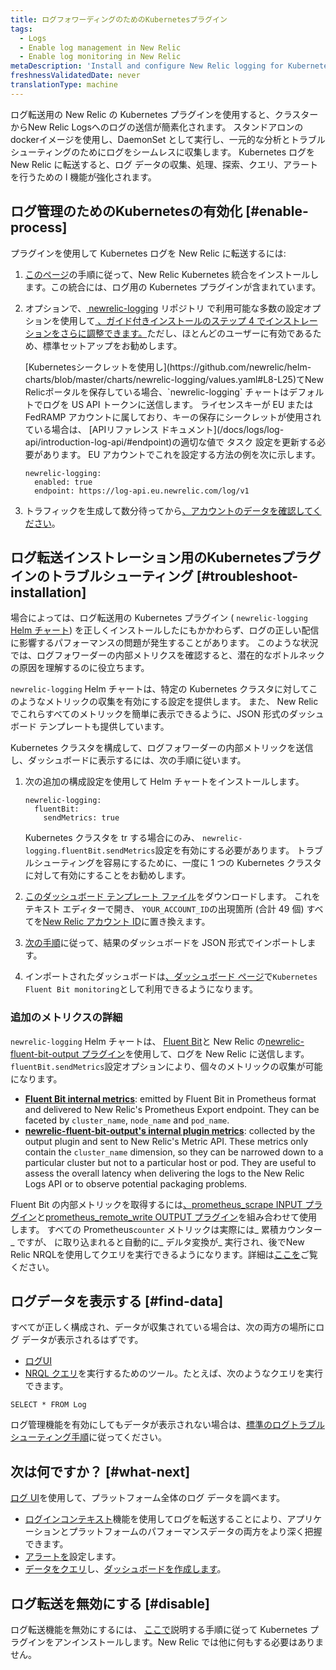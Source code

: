 ```yaml
---
title: ログフォワーディングのためのKubernetesプラグイン
tags:
  - Logs
  - Enable log management in New Relic
  - Enable log monitoring in New Relic
metaDescription: 'Install and configure New Relic logging for Kubernetes, so you can use enhanced log management capabilities.'
freshnessValidatedDate: never
translationType: machine
---
```


ログ転送用の New Relic の Kubernetes プラグインを使用すると、クラスターからNew Relic Logsへのログの送信が簡素化されます。 スタンドアロンのdockerイメージを使用し、DaemonSet として実行し、一元的な分析とトラブルシューティングのためにログをシームレスに収集します。 Kubernetes ログを New Relic に転送すると、ログ データの収集、処理、探索、クエリ、アラートを行うための l <InlinePopover type="logs"/>機能が強化されます。

## ログ管理のためのKubernetesの有効化 [#enable-process]

プラグインを使用して Kubernetes ログを New Relic に転送するには:

1. [このページ](/install/kubernetes)の手順に従って、New Relic Kubernetes 統合をインストールします。この統合には、ログ用の Kubernetes プラグインが含まれています。

2. オプションで、[ newrelic-logging](https://github.com/newrelic/helm-charts/tree/master/charts/newrelic-logging#configuration) リポジトリ で利用可能な多数の設定オプションを使用して[ 、ガイド付きインストールのステップ 4 でインストレーションをさらに調整できます。](/install/kubernetes)ただし、ほとんどのユーザーに有効であるため、標準セットアップをお勧めします。

   <Callout variant="important">
     [Kubernetesシークレットを使用し](https://github.com/newrelic/helm-charts/blob/master/charts/newrelic-logging/values.yaml#L8-L25)てNew Relicポータルを保存している場合、`newrelic-logging` チャートはデフォルトでログを US API トークンに送信します。 ライセンスキーが EU または FedRAMP アカウントに属しており、キーの保存にシークレットが使用されている場合は、 [APIリファレンス ドキュメント](/docs/logs/log-api/introduction-log-api/#endpoint)の適切な値で タスク 設定を更新する必要があります。 EU アカウントでこれを設定する方法の例を次に示します。

     ```
     newrelic-logging:
       enabled: true
       endpoint: https://log-api.eu.newrelic.com/log/v1
     ```
   </Callout>

3. トラフィックを生成して数分待ってから[、アカウントのデータを確認してください](#find-data)。

<InstallFeedback/>

## ログ転送インストレーション用のKubernetesプラグインのトラブルシューティング [#troubleshoot-installation]

場合によっては、ログ転送用の Kubernetes プラグイン ( `newrelic-logging` [Helm チャート](https://github.com/newrelic/helm-charts/blob/master/charts/newrelic-logging)) を正しくインストールしたにもかかわらず、ログの正しい配信に影響するパフォーマンスの問題が発生することがあります。 このような状況では、ログフォワーダーの内部メトリクスを確認すると、潜在的なボトルネックの原因を理解するのに役立ちます。

`newrelic-logging` Helm チャートは、特定の Kubernetes クラスタに対してこのようなメトリックの収集を有効にする設定を提供します。 また、 New Relicでこれらすべてのメトリックを簡単に表示できるように、JSON 形式のダッシュボード テンプレートも提供しています。

Kubernetes クラスタを構成して、ログフォワーダーの内部メトリックを送信し、ダッシュボードに表示するには、次の手順に従います。

1. 次の追加の構成設定を使用して Helm チャートをインストールします。

   ```
   newrelic-logging:
     fluentBit:
       sendMetrics: true
   ```

   Kubernetes クラスタを tr する場合にのみ、 `newrelic-logging.fluentBit.sendMetrics`設定を有効にする必要があります。 トラブルシューティングを容易にするために、一度に 1 つの Kubernetes クラスタに対して有効にすることをお勧めします。

2. [このダッシュボード テンプレート ファイル](https://raw.githubusercontent.com/newrelic/helm-charts/master/charts/newrelic-logging/fluent-bit-and-plugin-metrics-dashboard-template.json)をダウンロードします。 これをテキスト エディターで開き、 `YOUR_ACCOUNT_ID`の出現箇所 (合計 49 個) すべてを[New Relic アカウント ID](/docs/accounts/accounts-billing/account-structure/account-id/)に置き換えます。

3. [次の手順](/docs/query-your-data/explore-query-data/dashboards/dashboards-charts-import-export-data/#import-json)に従って、結果のダッシュボードを JSON 形式でインポートします。

4. インポートされたダッシュボードは[、ダッシュボード ページ](https://one.newrelic.com/dashboards)で`Kubernetes Fluent Bit monitoring`として利用できるようになります。

### 追加のメトリクスの詳細

`newrelic-logging` Helm チャートは、 [Fluent Bit](https://fluentbit.io/)と New Relic の[newrelic-fluent-bit-output プラグイン](https://github.com/newrelic/newrelic-fluent-bit-output)を使用して、ログを New Relic に送信します。 `fluentBit.sendMetrics`設定オプションにより、個々のメトリックの収集が可能になります。

* **[Fluent Bit internal metrics](https://docs.fluentbit.io/manual/administration/monitoring#for-v2-metrics)**: emitted by Fluent Bit in Prometheus format and delivered to New Relic's Prometheus Export endpoint. They can be faceted by `cluster_name`, `node_name` and `pod_name`.
* **[newrelic-fluent-bit-output's internal plugin metrics](https://github.com/newrelic/newrelic-fluent-bit-output?tab=readme-ov-file#troubleshooting-metrics)**: collected by the output plugin and sent to New Relic's Metric API. These metrics only contain the `cluster_name` dimension, so they can be narrowed down to a particular cluster but not to a particular host or pod. They are useful to assess the overall latency when delivering the logs to the New Relic Logs API or to observe potential packaging problems.

Fluent Bit の内部メトリックを取得するには[、prometheus_scrape INPUT プラグイン](https://docs.fluentbit.io/manual/pipeline/inputs/prometheus-scrape-metrics)と[prometheus_remote_write OUTPUT プラグイン](https://docs.fluentbit.io/manual/pipeline/outputs/prometheus-remote-write)を組み合わせて使用します。 すべての Prometheus`counter` メトリックは実際には_ 累積カウンター_ ですが、 に取り込まれると自動的に_ デルタ変換が_ 実行され、後でNew Relic NRQLを使用してクエリを実行できるようになります。詳細は[ここを](/docs/data-apis/understand-data/metric-data/cumulative-metrics/)ご覧ください。

## ログデータを表示する [#find-data]

すべてが正しく構成され、データが収集されている場合は、次の両方の場所にログ データが表示されるはずです。

* [ログUI](https://one.newrelic.com/launcher/logger.log-launcher)
* [NRQL クエリ](/docs/chart-builder/use-chart-builder/choose-data/use-advanced-nrql-mode-specify-data)を実行するためのツール。たとえば、次のようなクエリを実行できます。

```
SELECT * FROM Log
```

ログ管理機能を有効にしてもデータが表示されない場合は、[標準のログトラブルシューティング手順](/docs/logs/log-management/troubleshooting/no-log-data-appears-ui/)に従ってください。

## 次は何ですか？ [#what-next]

[ログ UI](/docs/logs/log-management/ui-data/use-logs-ui/)を使用して、プラットフォーム全体のログ データを調べます。

* [ログインコンテキスト](/docs/logs/enable-log-management-new-relic/configure-logs-context/configure-logs-context-apm-agents/)機能を使用してログを転送することにより、アプリケーションとプラットフォームのパフォーマンスデータの両方をより深く把握できます。
* [アラートを](/docs/alerts-applied-intelligence/new-relic-alerts/alert-conditions/create-alert-conditions/)設定します。
* [データをクエリ](/docs/query-your-data/explore-query-data/get-started/introduction-querying-new-relic-data/)し、[ダッシュボードを作成します](/docs/query-your-data/explore-query-data/dashboards/introduction-dashboards/)。

## ログ転送を無効にする [#disable]

ログ転送機能を無効にするには、 [ここで](/docs/kubernetes-pixie/kubernetes-integration/uninstall-kubernetes/)説明する手順に従って Kubernetes プラグインをアンインストールします。New Relic では他に何もする必要はありません。